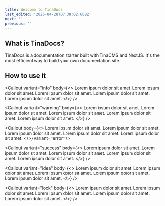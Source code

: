 ```yaml
---
title: Welcome to TinaDocs
last_edited: '2025-04-28T07:38:02.668Z'
next: ''
previous: ''
---
```


## What is TinaDocs?

TinaDocs is a documentation starter built with TinaCMS and NextJS. It's the most efficient way to
build your own documentation site.

<queryResponseTabs query="Testing#testing#testing" response="Testing#" />

## How to use it

<Callout
  variant="info"
  body={<>
    Lorem ipsum dolor sit amet. Lorem ipsum dolor sit amet. Lorem ipsum dolor sit amet. Lorem ipsum dolor sit amet. Lorem ipsum dolor sit amet.
  </>}
/>

<Callout
  variant="warning"
  body={<>
    Lorem ipsum dolor sit amet. Lorem ipsum dolor sit amet. Lorem ipsum dolor sit amet. Lorem ipsum dolor sit amet. Lorem ipsum dolor sit amet.
  </>}
/>

<Callout
  body={<>
    Lorem ipsum dolor sit amet. Lorem ipsum dolor sit amet. Lorem ipsum dolor sit amet. Lorem ipsum dolor sit amet. Lorem ipsum dolor sit amet.
  </>}
  variant="error"
/>

<Callout
  variant="success"
  body={<>
    Lorem ipsum dolor sit amet. Lorem ipsum dolor sit amet. Lorem ipsum dolor sit amet. Lorem ipsum dolor sit amet. Lorem ipsum dolor sit amet.
  </>}
/>

<Callout
  variant="idea"
  body={<>
    Lorem ipsum dolor sit amet. Lorem ipsum dolor sit amet. Lorem ipsum dolor sit amet. Lorem ipsum dolor sit amet. Lorem ipsum dolor sit amet.
  </>}
/>

<Callout
  variant="lock"
  body={<>
    Lorem ipsum dolor sit amet. Lorem ipsum dolor sit amet. Lorem ipsum dolor sit amet. Lorem ipsum dolor sit amet. Lorem ipsum dolor sit amet.
  </>}
/>
